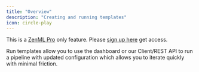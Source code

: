 ```yaml
---
title: "Overview"
description: "Creating and running templates"
icon: circle-play
---
```


This is a [ZenML Pro](https://zenml.io/pro) only feature. Please [sign up here](https://cloud.zenml.io) get access.

Run templates allow you to use the dashboard or our Client/REST API to run a pipeline with updated configuration which allows you to iterate quickly with minimal friction.


<CardGroup>
<Card title="Create a Run Template" icon="file-circle-plus" href="/versions/0.66.0/how-to/create-and-run-templates/create-a-run-template" horizontal/> <Card title="Run a Template" icon="play" href="/versions/0.66.0/how-to/create-and-run-templates/run-a-template" horizontal/>
</CardGroup>
